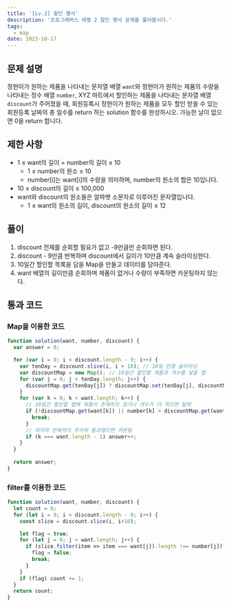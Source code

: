 ```yaml
---
title: '[Lv.2] 할인 행사'
description: '프로그래머스 레벨 2 할인 행사 문제를 풀어봅시다.'
tags:
  - map
date: 2023-10-17
---
```


## 문제 설명
정현이가 원하는 제품을 나타내는 문자열 배열 `want`와
정현이가 원하는 제품의 수량을 나타내는 정수 배열 `number`,
XYZ 마트에서 할인하는 제품을 나타내는 문자열 배열 `discount`가 주어졌을 때,
회원등록시 정현이가 원하는 제품을 모두 할인 받을 수 있는 회원등록 날짜의 총 일수를 return 하는 solution 함수를 완성하시오.
가능한 날이 없으면 0을 return 합니다.


## 제한 사항
- 1 ≤ want의 길이 = number의 길이 ≤ 10
  - 1 ≤ number의 원소 ≤ 10
  - number[i]는 want[i]의 수량을 의미하며, number의 원소의 합은 10입니다.
- 10 ≤ discount의 길이 ≤ 100,000
- want와 discount의 원소들은 알파벳 소문자로 이루어진 문자열입니다.
  - 1 ≤ want의 원소의 길이, discount의 원소의 길이 ≤ 12

## 풀이
1. discount 전체를 순회할 필요가 없고 -9만큼만 순회하면 된다.
2. discount - 9만큼 반복하며 discount에서 길이가 10만큼 계속 슬라이싱한다.
3. 10일간 할인할 목록을 담을 Map을 만들고 데이터를 담아준다.
4. want 배열의 길이만큼 순회하며 제품이 없거나 수량이 부족하면 카운팅하지 않는다.


## 통과 코드
### Map을 이용한 코드
```js
function solution(want, number, discount) {
  var answer = 0;

  for (var i = 0; i < discount.length - 9; i++) {
    var tenDay = discount.slice(i, i + 10); // 10일 만큼 슬라이싱
    var discountMap = new Map(); // 10일간 할인할 제품과 개수를 넣을 맵
    for (var j = 0; j < tenDay.length; j++) {
      discountMap.get(tenDay[j]) ? discountMap.set(tenDay[j], discountMap.get(tenDay[j]) + 1) : discountMap.set(tenDay[j], 1);
    }
    for (var k = 0; k < want.length; k++) {
      // 10일간 할인할 맵에 제품이 존재하지 않거나 개수가 더 적으면 탈락
      if (!discountMap.get(want[k]) || number[k] > discountMap.get(want[k])) {
        break;
      }
      // 마지막 반복까지 무사히 통과했으면 카운팅
      if (k === want.length - 1) answer++;
    }
  }
  
  return answer;
}
```

### filter를 이용한 코드
```js
function solution(want, number, discount) {
  let count = 0;
  for (let i = 0; i < discount.length - 9; i++) {
    const slice = discount.slice(i, i+10);

    let flag = true;
    for (let j = 0; j < want.length; j++) {
      if (slice.filter(item => item === want[j]).length !== number[j]) {
        flag = false;
        break;
      }
    }
    if (flag) count += 1;
  }
  return count;
}
```